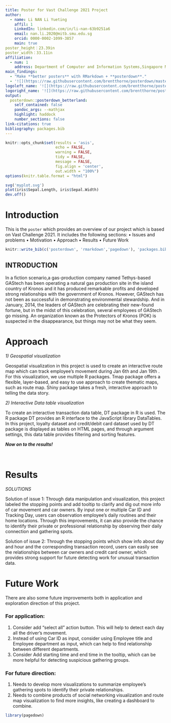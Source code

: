 ```yaml
---
title: Poster for Vast Challenge 2021 Project
author:
  - name: Li NAN Li Yueting
    affil: 1
    LinkedIn: linkedin.com/in/li-nan-63b9251a6
    email: nan.li.2020@mitb.smu.edu.sg
    orcid: 0000-0002-1099-3857
    main: true
poster_height：23.39in
poster_width：33.11in
affiliation:
  - num: 1
    address: Department of Computer and Information Systems,Singapore Management University
main_findings:
  - "Make **better posters** with RMarkdown + **posterdown**."
  - '![](https://raw.githubusercontent.com/brentthorne/posterdown/master/images/betterhexlogo.png){.main_pic}'
logoleft_name: '![](https://raw.githubusercontent.com/brentthorne/posterdown/master/images/qr-code-black.png){.main-img-left}'
logoright_name: '![](https://raw.githubusercontent.com/brentthorne/posterdown/master/images/betterhexlogo.png){.main-img-right}'
output: 
  posterdown::posterdown_betterland:
    self_contained: false
    pandoc_args: --mathjax
    highlight: haddock
    number_sections: false
link-citations: true
bibliography: packages.bib
---
```


```r
knitr::opts_chunk$set(results = 'asis',
                      echo = FALSE,
                      warning = FALSE,
                      tidy = FALSE,
                      message = FALSE,
                      fig.align = 'center',
                      out.width = "100%")
options(knitr.table.format = "html") 
```

```r
svg('myplot.svg')
plot(iris$Sepal.Length, iris$Sepal.Width)
dev.off()
```

# Introduction

This is the `poster` which provides an overview of our project which is based on Vast Challenge 2021.
It includes the following sections:
•	Issues and problems •	Motivation •	Approach •	Results •	Future Work 


```r
knitr::write_bib(c('posterdown', 'rmarkdown','pagedown'), 'packages.bib')
```

## INTRODUCTION

In a fiction scenario,a gas-production company named Tethys-based GAStech has been operating a natural gas production site in the island country of Kronos and it has produced remarkable profits and developed strong relationships with the government of Kronos. However, GAStech has not been as successful in demonstrating environmental stewardship. And in January, 2014, the leaders of GAStech are celebrating their new-found fortune, but in the midst of this celebration, several employees of GAStech go missing. An organization known as the Protectors of Kronos (POK) is suspected in the disappearance, but things may not be what they seem.

# Approach
 
*1) Geospatial visualization*

Geospatial visualization in this project is used to create an interactive route map which can track employee’s movement during Jan 6th and Jan 19th . For this visualization, we use multiple R packages. Tmap package offers a flexible, layer-based, and easy to use approach to create thematic maps, such as route map. Shiny package takes a fresh, interactive approach to telling the data story.

*2) Interactive Data table visualization*

To create an interactive transaction data table, DT package in R is used. The R package DT provides an R interface to the JavaScript library DataTables. In this project, loyalty dataset and credit/debit card dataset used by DT package is displayed as tables on HTML pages, and through argument settings, this data table provides filtering and sorting features.


**_Now on to the results!_**

<br>

# Results

*SOLUTIONS*

Solution of issue 1:  Through data manipulation and visualization, this project labeled the stopping points and add tooltip to clarify and dig out more info of car movement and car owners. By input one or multiple Car ID and Tracking Day, users can observation employee’s daily routines and their home locations. Through this improvements, it can also provide the chance to identify their private or professional relationship by observing their daily connection and gathering spots.


Solution of issue 2: Through the stopping points which show info about day and hour and the corresponding transaction record, users can easily see the relationships between car owners and credit card owner, which provides strong support for future detecting work for unusual transaction data.

# Future Work


There are also some future improvements both in application and exploration direction of this project. 

### For application:###

1.	Consider add “select all” action button. This will help to detect each day all the driver’s movement.
2.	Instead of using Car ID as input, consider using Employee title and Employee department as input, which can help to find relationship between different departments.
3.	 Consider Add starting time and end time in the tooltip, which can be more helpful for detecting suspicious gathering groups.

### For future direction:###

1.	Needs to develop more visualizations to summarize employee’s gathering spots to identify their private relationships.
2.	Needs to combine products of social networking visualization and route map visualization to find more insights, like creating a dashboard to combine.

```r
library(pagedown)
```